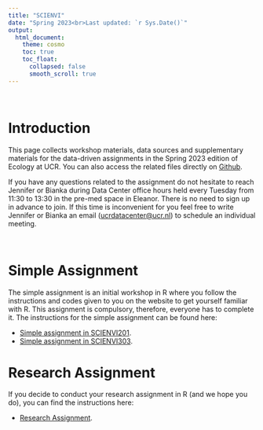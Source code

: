 ```yaml
---
title: "SCIENVI"
date: "Spring 2023<br>Last updated: `r Sys.Date()`"
output: 
  html_document:
    theme: cosmo
    toc: true
    toc_float:
      collapsed: false
      smooth_scroll: true
---
```


\

# Introduction

This page collects workshop materials, data sources and supplementary materials for the data-driven assignments in the Spring 2023 edition of Ecology at UCR. You can also access the related files directly on [Github](https://github.com/ucrdatacenter/projects).

If you have any questions related to the assignment do not hesitate to reach Jennifer or Bianka during Data Center office hours held every Tuesday from 11:30 to 13:30 in the pre-med space in Eleanor. There is no need to sign up in advance to join. If this time is inconvenient for you feel free to write Jennifer or Bianka an email ([ucrdatacenter\@ucr.nl](mailto:ucrdatacenter@ucr.nl){.email}) to schedule an individual meeting.

\

# Simple Assignment

The simple assignment is an initial workshop in R where you follow the instructions and codes given to you on the website to get yourself familiar with R. This assignment is compulsory, therefore, everyone has to complete it. The instructions for the simple assignment can be found here:

-   [Simple assignment in SCIENVI201](SCIENVI_2023h1/SCIENVI201/Simple_Assignment.html).\
-   [Simple assignment in SCIENVI303](SCIENVI_2023h1/SCIENVI303/Simple_Assignment.html).

# Research Assignment

If you decide to conduct your research assignment in R (and we hope you do), you can find the instructions here:

-   [Research Assignment](SCIENVI_2023h1/Research_Assignment.html).
